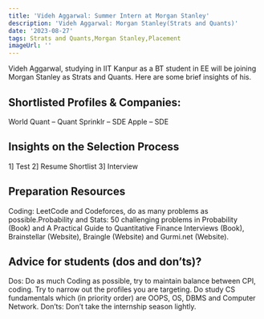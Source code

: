 ```yaml
---
title: 'Videh Aggarwal: Summer Intern at Morgan Stanley'
description: 'Videh Aggarwal: Morgan Stanley(Strats and Quants)'
date: '2023-08-27'
tags: Strats and Quants,Morgan Stanley,Placement
imageUrl: ''
---
```


Videh Aggarwal, studying in IIT Kanpur as a BT student in EE will be joining Morgan Stanley as Strats and Quants. Here are some brief insights of his.

## Shortlisted Profiles & Companies:
World Quant – Quant
Sprinklr – SDE
Apple – SDE

## Insights on the Selection Process
1] Test
2] Resume Shortlist
3] Interview

##  Preparation Resources
Coding: LeetCode and Codeforces, do as many problems as possible.Probability and Stats: 50 challenging problems in Probability (Book) and A Practical Guide to
Quantitative Finance Interviews (Book), Brainstellar (Website), Braingle (Website) and
Gurmi.net (Website).

## Advice for students (dos and don’ts)? 
Dos: Do as much Coding as possible, try to maintain balance between CPI, coding. Try to
narrow out the profiles you are targeting. Do study CS fundamentals which (in priority order)
are OOPS, OS, DBMS and Computer Network.
Don’ts: Don’t take the internship season lightly.

